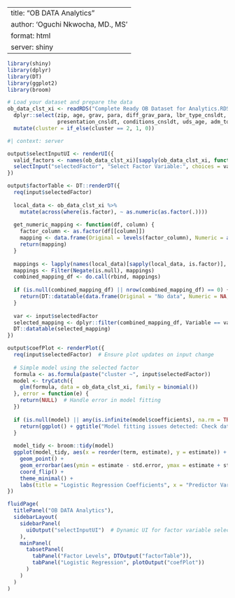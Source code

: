 
---
title: "OB DATA Analytics"
author: 'Oguchi Nkwocha, MD., MS'
format: html
server: shiny
---

```r
library(shiny)
library(dplyr)
library(DT)
library(ggplot2)
library(broom)

# Load your dataset and prepare the data
ob_data_clst_xi <- readRDS("Complete Ready OB Dataset for Analytics.RDS") %>%
  dplyr::select(zip, age, grav, para, diff_grav_para, lbr_type_cnsldt, membrane_rupture, intrapartal_conditions, 
                presentation_cnsldt, conditions_cnsldt, uds_age, adm_to_del_tm_cat, hghRsk, cluster) %>%
  mutate(cluster = if_else(cluster == 2, 1, 0))

```


```r
#| context: server

output$selectInputUI <- renderUI({
  valid_factors <- names(ob_data_clst_xi)[sapply(ob_data_clst_xi, function(x) is.factor(x) && length(unique(x)) > 1)]
  selectInput("selectedFactor", "Select Factor Variable:", choices = valid_factors)
})

output$factorTable <- DT::renderDT({
  req(input$selectedFactor)
  
  local_data <- ob_data_clst_xi %>%
    mutate(across(where(is.factor), ~ as.numeric(as.factor(.))))
  
  get_numeric_mapping <- function(df, column) {
    factor_column <- as.factor(df[[column]])
    mapping <- data.frame(Original = levels(factor_column), Numeric = as.numeric(factor_column), Variable = column)
    return(mapping)
  }
  
  mappings <- lapply(names(local_data)[sapply(local_data, is.factor)], function(col) get_numeric_mapping(local_data, col))
  mappings <- Filter(Negate(is.null), mappings)
  combined_mapping_df <- do.call(rbind, mappings)
  
  if (is.null(combined_mapping_df) || nrow(combined_mapping_df) == 0) {
    return(DT::datatable(data.frame(Original = "No data", Numeric = NA, Variable = "No variable")))
  }
  
  var <- input$selectedFactor
  selected_mapping <- dplyr::filter(combined_mapping_df, Variable == var)
  DT::datatable(selected_mapping)
})

output$coefPlot <- renderPlot({
  req(input$selectedFactor)  # Ensure plot updates on input change
  
  # Simple model using the selected factor
  formula <- as.formula(paste("cluster ~", input$selectedFactor))
  model <- tryCatch({
    glm(formula, data = ob_data_clst_xi, family = binomial())
  }, error = function(e) {
    return(NULL)  # Handle error in model fitting
  })
  
  if (is.null(model) || any(is.infinite(model$coefficients), na.rm = TRUE)) {
    return(ggplot() + ggtitle("Model fitting issues detected: Check data or model formula"))
  }
  
  model_tidy <- broom::tidy(model)
  ggplot(model_tidy, aes(x = reorder(term, estimate), y = estimate)) +
    geom_point() +
    geom_errorbar(aes(ymin = estimate - std.error, ymax = estimate + std.error), width = 0.2) +
    coord_flip() +
    theme_minimal() +
    labs(title = "Logistic Regression Coefficients", x = "Predictor Variables", y = "Coefficient Estimate")
})


```




```r
fluidPage(
  titlePanel("OB DATA Analytics"),
  sidebarLayout(
    sidebarPanel(
      uiOutput("selectInputUI")  # Dynamic UI for factor variable selection
    ),
    mainPanel(
      tabsetPanel(
        tabPanel("Factor Levels", DTOutput("factorTable")),
        tabPanel("Logistic Regression", plotOutput("coefPlot"))
      )
    )
  )
)


```

